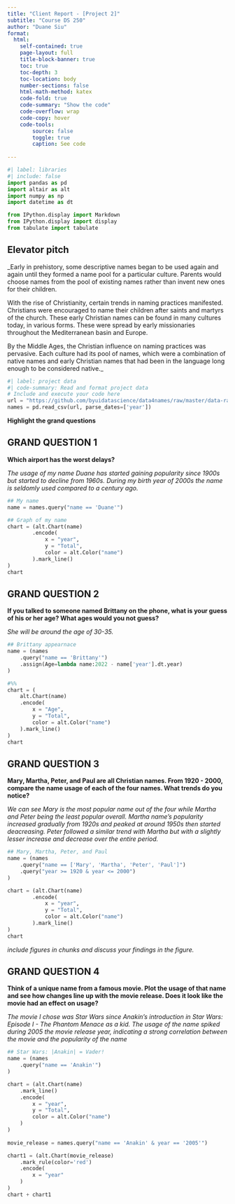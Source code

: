 ```yaml
---
title: "Client Report - [Project 2]"
subtitle: "Course DS 250"
author: "Duane Siu"
format:
  html:
    self-contained: true
    page-layout: full
    title-block-banner: true
    toc: true
    toc-depth: 3
    toc-location: body
    number-sections: false
    html-math-method: katex
    code-fold: true
    code-summary: "Show the code"
    code-overflow: wrap
    code-copy: hover
    code-tools:
        source: false
        toggle: true
        caption: See code
    
---
```


```python
#| label: libraries
#| include: false
import pandas as pd
import altair as alt
import numpy as np
import datetime as dt

from IPython.display import Markdown
from IPython.display import display
from tabulate import tabulate
```


## Elevator pitch

_Early in prehistory, some descriptive names began to be used again and again until they formed a name pool for a particular culture. Parents would choose names from the pool of existing names rather than invent new ones for their children.

With the rise of Christianity, certain trends in naming practices manifested. Christians were encouraged to name their children after saints and martyrs of the church. These early Christian names can be found in many cultures today, in various forms. These were spread by early missionaries throughout the Mediterranean basin and Europe.

By the Middle Ages, the Christian influence on naming practices was pervasive. Each culture had its pool of names, which were a combination of native names and early Christian names that had been in the language long enough to be considered native._

```python
#| label: project data
#| code-summary: Read and format project data
# Include and execute your code here
url = "https://github.com/byuidatascience/data4names/raw/master/data-raw/names_year/names_year.csv"
names = pd.read_csv(url, parse_dates=['year'])
```

__Highlight the grand questions__

## GRAND QUESTION 1

__Which airport has the worst delays?__

_The usage of my name Duane has started gaining popularity since 1900s but started to decline from 1960s. During my birth year of 2000s the name is seldomly used compared to a century ago._

```python
## My name
name = names.query("name == 'Duane'")

## Graph of my name
chart = (alt.Chart(name)
        .encode(
            x = "year",
            y = "Total",
            color = alt.Color("name")
        ).mark_line()
)
chart
```

## GRAND QUESTION 2

__If you talked to someone named Brittany on the phone, what is your guess of his or her age? What ages would you not guess?__

_She will be around the age of 30-35._

```python
## Brittany appearnace
name = (names
    .query("name == 'Brittany'")
    .assign(Age=lambda name:2022 - name['year'].dt.year)
)

#%%
chart = (
    alt.Chart(name)
    .encode(
        x = "Age",
        y = "Total",
        color = alt.Color("name")
    ).mark_line()
)
chart
```

## GRAND QUESTION 3

__Mary, Martha, Peter, and Paul are all Christian names. From 1920 - 2000, compare the name usage of each of the four names. What trends do you notice?__

_We can see Mary is the most popular name out of the four while Martha and Peter being the least popular overall._
_Martha name's popularity increased gradually from 1920s and peaked at around 1950s then started deacreasing._
_Peter followed a similar trend with Martha but with a slightly lesser increase and decrease over the entire period._

```python
## Mary, Martha, Peter, and Paul
name = (names
    .query("name == ['Mary', 'Martha', 'Peter', 'Paul']")
    .query("year >= 1920 & year <= 2000")
)

chart = (alt.Chart(name)
        .encode(
            x = "year",
            y = "Total",
            color = alt.Color("name")
        ).mark_line()
)
chart
```

_include figures in chunks and discuss your findings in the figure._

## GRAND QUESTION 4

__Think of a unique name from a famous movie. Plot the usage of that name and see how changes line up with the movie release. Does it look like the movie had an effect on usage?__

_The movie I chose was Star Wars since Anakin's introduction in Star Wars: Episode I - The Phantom Menace as a kid. The usage of the name spiked during 2005 the movie release year, indicating a strong correlation between the movie and the popularity of the name_

```python
## Star Wars: |Anakin| = Vader!
name = (names
    .query("name == 'Anakin'")
)

chart = (alt.Chart(name)
    .mark_line()
    .encode(
        x = "year",
        y = "Total",
        color = alt.Color("name")
    )
)
 
movie_release = names.query("name == 'Anakin' & year == '2005'")

chart1 = (alt.Chart(movie_release)
    .mark_rule(color='red')
    .encode(
        x = "year"
    )
)
chart + chart1
```